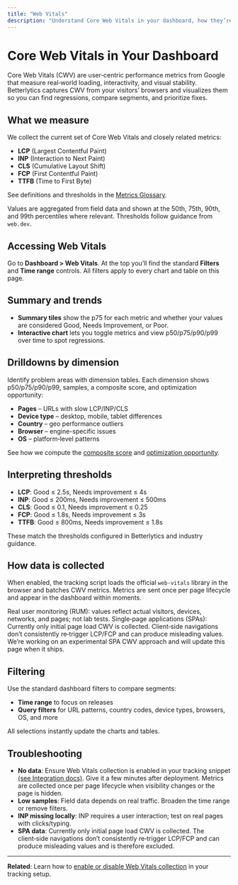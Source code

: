 ```yaml
---
title: "Web Vitals"
description: "Understand Core Web Vitals in your dashboard, how they’re calculated, and how to analyze them by page, device, country, browser, and more."
---
```



# Core Web Vitals in Your Dashboard

Core Web Vitals (CWV) are user‑centric performance metrics from Google that measure real‑world loading, interactivity, and visual stability. Betterlytics captures CWV from your visitors’ browsers and visualizes them so you can find regressions, compare segments, and prioritize fixes.

## What we measure

We collect the current set of Core Web Vitals and closely related metrics:

- **LCP** (Largest Contentful Paint)
- **INP** (Interaction to Next Paint)
- **CLS** (Cumulative Layout Shift)
- **FCP** (First Contentful Paint)
- **TTFB** (Time to First Byte)

See definitions and thresholds in the [Metrics Glossary](/dashboard/metrics-glossary#core-web-vitals).

Values are aggregated from field data and shown at the 50th, 75th, 90th, and 99th percentiles where relevant. Thresholds follow guidance from `web.dev`.

## Accessing Web Vitals

Go to **Dashboard > Web Vitals**. At the top you’ll find the standard **Filters** and **Time range** controls. All filters apply to every chart and table on this page.

## Summary and trends

- **Summary tiles** show the p75 for each metric and whether your values are considered Good, Needs Improvement, or Poor.
- **Interactive chart** lets you toggle metrics and view p50/p75/p90/p99 over time to spot regressions.


## Drilldowns by dimension

Identify problem areas with dimension tables. Each dimension shows p50/p75/p90/p99, samples, a composite score, and optimization opportunity:

- **Pages** – URLs with slow LCP/INP/CLS
- **Device type** – desktop, mobile, tablet differences
- **Country** – geo performance outliers
- **Browser** – engine-specific issues
- **OS** – platform‑level patterns

See how we compute the [composite score](/dashboard/metrics-glossary#composite-score) and [optimization opportunity](/dashboard/metrics-glossary#optimization-opportunity).

## Interpreting thresholds

- **LCP**: Good ≤ 2.5s, Needs improvement ≤ 4s
- **INP**: Good ≤ 200ms, Needs improvement ≤ 500ms
- **CLS**: Good ≤ 0.1, Needs improvement ≤ 0.25
- **FCP**: Good ≤ 1.8s, Needs improvement ≤ 3s
- **TTFB**: Good ≤ 800ms, Needs improvement ≤ 1.8s

These match the thresholds configured in Betterlytics and industry guidance.

## How data is collected

When enabled, the tracking script loads the official `web-vitals` library in the browser and batches CWV metrics. Metrics are sent once per page lifecycle and appear in the dashboard within moments.

<Callout type="info">
Real user monitoring (RUM): values reflect actual visitors, devices, networks, and pages; not lab tests.
</Callout>

<Callout type="warning">
Single‑page applications (SPAs): Currently only initial page load CWV is collected. Client‑side navigations don’t consistently re‑trigger LCP/FCP and can produce misleading values. We’re working on an experimental SPA CWV approach and will update this page when it ships.
</Callout>

## Filtering

Use the standard dashboard filters to compare segments:

- **Time range** to focus on releases
- **Query filters** for URL patterns, country codes, device types, browsers, OS, and more

All selections instantly update the charts and tables.

## Troubleshooting

- **No data**: Ensure Web Vitals collection is enabled in your tracking snippet [(see Integration docs)](/integration/web-vitals). Give it a few minutes after deployment. Metrics are collected once per page lifecycle when visibility changes or the page is hidden.
- **Low samples**: Field data depends on real traffic. Broaden the time range or remove filters.
- **INP missing locally**: INP requires a user interaction; test on real pages with clicks/typing.
- **SPA data**: Currently only initial page load CWV is collected. The client‑side navigations don’t consistently re‑trigger LCP/FCP and can produce misleading values and is therefore excluded.

---

**Related**: Learn how to [enable or disable Web Vitals collection](/integration/web-vitals) in your tracking setup.
